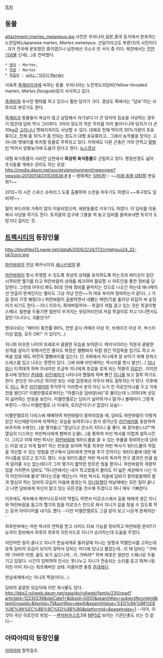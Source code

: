 [[목차]]

== 동물 ==
attachment:/martes_melampus.jpg 
사진은 우리나라,일본,중국 등지에서 분포하는 노란담비(Japanese marten, ''Martes melampus''. 산달이라고도 부른다)의 사진이다 . 과거 전국에 분포했던 종이였으나 남한에선 극소수 만 서식 중 이다. 북한에서는 [[천연기념물]] 신세(...)로 전락했다.

 * [[영어]] : Marten, 
 * [[학명]] : ''Martes''
 * [[독일어]] : [[wiki:"마르더"Marder]]

식육목 [[족제비]]아과에 속하는 동물. 우리나라는 노란목도리담비(Yellow-throated marten, ''Martes flavigula'')등이 서식하고 있다.

[[족제비]]와 유사한 형태를 하고 있으나 훨씬 덩치가 크다. 경상도 쪽에서는 "담보"라는 사투리로 부르기도 한다.

[[족제비]]과 동물들이 욕심이 많고 날렵해서 자기보다 더 큰 덩치의 짐승을 사냥하는 경우가 많은데 담비 역시 그러하다. 3마리 정도의 작은 무리를 지어 돌아다니며 덩치가 더 큰 10kg급 [[고라니]]나 멧돼지까지도 사냥할 수 있다. 대체로 전체 먹이의 30%가량이 포유류이고, 전체 중 10%가 좀 안되는 정도가 대형 포유류라고.. 그래서 농작물을 망치는 고라니와 맷돼지를 퇴치할 동물로 주목되고 있다. 이외에도 다른 곤충은 거의 안먹고 [[말벌]]만 먹어서 양봉농가에 도움이 된다고 한다. [http://www.youtube.com/watch?v=8_RIcTzWG1Q 뉴스영상]

대형 육식동물이 사라진 남한에서 '''최상위 육식동물'''로 군림하고 있다. 행동반경도 넓어 초식동물 개체수 관리도 하는 모양. [[http://media.daum.net/society/environment/newsview?newsid=20130114031520638 #]] [http://gall.dcinside.com/list.php?id=game_classic&no=2207899&b_divi=Y&best_day=0&best_page=2 #] --생태계는 [[아따아따|담비꺼!]]-- ~~[[미래 동물 대탐험]] 현실화?~~

2012~13 시즌 스위스 슈퍼리그 도중 출몰하여 소란을 피우기도 하였다.~~축구장도 담비꺼!~~

털이 부드러워 가죽이 많이 이용되었으며, 애완동물로 키우기도 하였다. 이 담비를 이용해서 사냥을 하기도 한다. 토끼굴의 입구에 그물을 쳐 놓고 담비를 들여보내면 토끼가 도망가다 걸리는 것.
== [[트랙시티]]의 등장인물 ==

http://blogfiles13.naver.net/data6/2005/2/24/172/chlehgus24_32-ok7corn.jpg

[[파란바람]]의 전담 메카닉이자 [[세나]]선생의 딸. 

[[파란바람]]이 항시 주행할 수 있도록 최상의 상태를 유지하도록 하는것과 레이싱이 일단 시작되면 헬기를 타고 파란바람의 상태를 체크하며 필요할 시 피트인을 통한 정비를 담당한다. 그런데 아무리 봐도 60초 안에 정비를 끝마치는 것으로 나오긴 하는데 애니메이션 연출의 한계인지는 몰라도 그냥 저냥 천천~~히 여유 부리며 정비하는거 같다(...) 가끔 정비 기껏 해줬더니 파란바람이 출발하면서 내뿜는 매연(?)을 홀라당 뒤집어 써 숯덩이가 되기도 한다.--지니 이자식, 죽여버릴꺼야--
목걸이 처럼 걸고 있는 것은 목걸이형 스패너. 철판을 두들기면 철판이 우겨지는 쇳덩어리인데 저걸 목걸이로 차고 다니면서도 잘만 다니다니, 괴물인가?

명대사로는 "배터리 충전률 98%, 전방 감시 카메라 이상 무, 브레이크 이상 무, 부스터 이상 없음, 모두 OK!" 가 있다?(...)

지니와 비슷한 나이의 또래로서 괄괄한 모습을 보여준다. 메카닉이라는 직분과 괄괄한 성격을 살리기 위해서인진 몰라도 복장은 멜빵바지 처럼 생긴 작업복을 입기도 하고 사복을 입을 때도 여전히 멜빵바지를 입는다. 단, 6화에서 지니에게 잘 보이기 위해 원피스 드레스를 입고 나오는 장면이 있다. 그에 비해 라인에어는 섹시미를 항시 발산(...)
[[지니]]와는 티격태격 하며 지내지만 조금씩 지니에게 호감을 갖게 되는 작중의 [[히로인]]...이지만 동시에 엄청난 [[츤데레]]. [[라인에어]]가 나타나자 헬렐레 하며 뿅간 [[지니]]를 보고 질투 하기도 한다. 본인은 아니라곤 하지만 보는 사람 입장에선 아무리 봐도 질투하는거 맞다. 이후에도 [[지니]], 혹은 [[라인에어]]와 투닥투닥 거리면서 본의 아닌 누가 진 히로인이냐를 두고 각축전을 벌인다?
미켈란젤로로부터는 "아름다운 담비양(씨)"로 불리는데 느끼하다며 상당히 싫어하는 반응을 보인다. 미켈란젤로는 담비가 싫어하거나 말거나 볼때마다 그렇게 부른다.--아니 미켈란젤로 너 이새끼, 로리콘이구나! 잡았다 요놈!--

미켈란젤로의 다비스에 패배하여 파란바람이 중파되었을 때, 담비도 파란바람이 이렇게 된건 자신때문이라며 자책하는 모습을 보여주더니 뭔가 생각난듯 [[라인에어]]를 동원하여 바주카와 수류탄(...)을 챙겨들고 "잘났다고 큰소리 치더니 꼴 좋다. 왜 찾아왔느냐?"며 열심히 디스하는 마빈박사에게 협박과 눈물(...)을 통하여 마빈 박사를 어렵게 설득시킨다. 그리고 이때 마빈 박사는 [[파란바람]]에 워터드롭을 쓸 수 있는 부품을 장비하는데 담비는 이걸 보고 저게 뭘까? 하는 반응을 보이며 작중 최후반 마빈 박사가 워터드롭의 약점을 개선할 수 있는 방법을 연구해서 담비에게 연락을 주기 전까지는 워터드롭에 대한 메카니즘을 모르고 있기도 했다. 사실 워터드롭은 마빈 박사의 독자적 연구 결과인 만큼 쉽게 알려줄 수는 없는데다가 그저 몇가지 짧막한 힌트만 줬을 뿐이니. 파란바람의 개량작업을 거치면서 담비도 "하니안에서는 내가 최고였을지 몰라도 이 넓은 세상에서 나는 아직 어린아이에 불과"하다는것을 깨닫는다. 마빈 박사도 처음에 담비가 찾아왔을때의 말과 열심히 하는 담비의 모습이 마음에 들었는지 [[지니]]일행이 떠날때에는 모든 일이 끝나고 나면 담비에게 자신이 알고 있는 모든것을 전수해 주겠다고 하니 매우 기뻐한다.

이후에도 계속해서 메카닉으로서의 역할도 하면서 미로코스에서 길을 헤매게 생긴 지니와 파란바람을 돕고자 헬기의 빔을 미로코스 안으로 쏴서 지니가 길을 찾을 수 있도록 하는 등의 아이디어를 내기도 했다.--다만 미켈란젤로도 그걸 같이 보고 나온게 문제지만--

최후반부에는 마빈 박사의 연락을 받고 사이드 터보 기능을 장비하고 파란바람 분리!!기능까지 장비해서 최후의 최후의 히든카드로 지니가 승리하는데 도움을 주었다.

이런저런 일이 끝나고 지니가 현실세계로 돌아갈때 지니는 일행과 작별인사를 고하는데 유독 담비의 모습이 보이지 않아서 담비는 어디에 있냐고 물었는데...이 때 담비는 "가버려! 가버려! 이젠..꼴도 보기 싫으니까...가..가버려!" 하며 애꿏은 철판만 스패너로 두들기고 있었다. 시간이 임박하여 인사는 못나누고 지니가 전송되는 소리를 듣고 뛰쳐나왔지만 이미 지니는 워프해버린 상태. 이쯤되면 중증 [[츤데레]]다.

현실세계에서는 지니의 짝꿍이다(...).

담비의 괄괄한 모습덕에 이런 게시물도 있다.
http://bbs2.ruliweb.daum.net/gaia/do/ruliweb/family/230/read?articleId=12230236&objCate1=&bbsId=G005&searchKey=subjectNcontent&itemGroupId=&itemId=75&sortKey=depth&searchValue=%ED%8A%B8%EB%9E%99%EC%8B%9C%ED%8B%B0&platformId=&pageIndex=1
--아아, 이것이 국산 히로인의 위엄--
--[[팬저파우스트]]3와 [[MP5]]로 보이는 기관단총도 쓰는 것 같다--
== 아따아따의 등장인물 ==
[[아따아따]] 항목참조.
